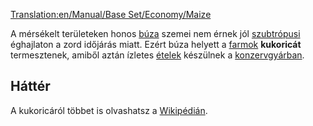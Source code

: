 [[Translation:en/Manual/Base Set/Economy/Maize]]

{{hu/Rakomány|név=Kukorica
|kép=Grain.png
|termeli=[[hu/Manual/Base Set/Economy/Farm|farm]] - kizárólag szubtrópusi éghajlaton
|fogadja=[[hu/Manual/Base Set/Economy/Konzervgyár|konzervgyár]]
}}

A mérsékelt területeken honos [[hu/Manual/Base Set/Economy/Búza|búza]] szemei nem érnek jól [[hu/Manual/Éghajlatok#Szubtrópusi|szubtrópusi]] éghajlaton a zord időjárás miatt. Ezért búza helyett a [[hu/Manual/Base Set/Economy/Farm|farmok]] '''kukoricát''' termesztenek, amiből aztán ízletes [[hu/Manual/Base Set/Economy/Étel|ételek]] készülnek a [[hu/Manual/Base Set/Economy/Konzervgyár|konzervgyárban]].

==Háttér==
A kukoricáról többet is olvashatsz a [http://hu.wikipedia.org/wiki/Kukorica Wikipédián].

{{hu/Navbox Rakomány}}